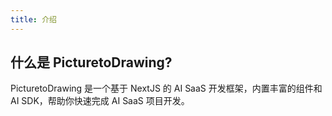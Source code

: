```yaml
---
title: 介绍
---
```


## 什么是 PicturetoDrawing?

PicturetoDrawing 是一个基于 NextJS 的 AI SaaS 开发框架，内置丰富的组件和 AI SDK，帮助你快速完成 AI SaaS 项目开发。
